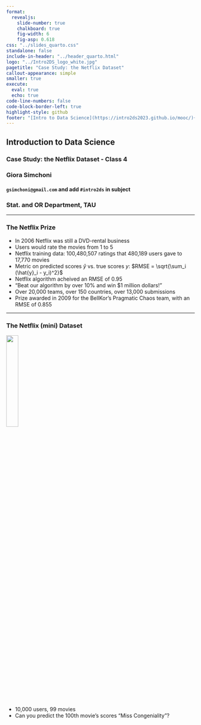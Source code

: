 ```yaml
---
format:
  revealjs:
    slide-number: true
    chalkboard: true
    fig-width: 6
    fig-asp: 0.618
css: "../slides_quarto.css"
standalone: false
include-in-header: "../header_quarto.html"
logo: "../Intro2DS_logo_white.jpg"
pagetitle: "Case Study: the Netflix Dataset"
callout-appearance: simple
smaller: true
execute:
  eval: true
  echo: true
code-line-numbers: false
code-block-border-left: true
highlight-style: github
footer: "[Intro to Data Science](https://intro2ds2023.github.io/mooc/){target='_blank'}"
---
```


## {.logo-slide}

## Introduction to Data Science {.title-slide}

### Case Study: the Netflix Dataset - Class 4

### Giora Simchoni

#### `gsimchoni@gmail.com` and add `#intro2ds` in subject

### Stat. and OR Department, TAU

::: {.notes}
::: {style="direction:rtl; font-size:16px"}

:::
:::
---

### The Netflix Prize

::: {.incremental}
- In 2006 Netflix was still a DVD-rental business
- Users would rate the movies from 1 to 5
- Netflix training data: 100,480,507 ratings that 480,189 users gave to 17,770 movies
- Metric on predicted scores $\hat{y}$ vs. true scores $y$: $RMSE = \sqrt{\sum_i (\hat{y}_i - y_i)^2}$
- Netflix algorithm acheived an RMSE of 0.95
- "Beat our algorithm by over 10% and win \$1 million dollars!"
- Over 20,000 teams, over 150 countries, over 13,000 submissions
- Prize awarded in 2009 for the BellKor's Pragmatic Chaos team, with an RMSE of 0.855
:::

::: {.notes}
::: {style="direction:rtl; font-size:16px"}
:::
:::

---

### The Netflix (mini) Dataset

::: {.fragment}
![](images/miss_congeniality.jpg){width=25%}

- 10,000 users, 99 movies
- Can you predict the 100th movie's scores "Miss Congeniality"?
:::

::: {.notes}
::: {style="direction:rtl; font-size:16px"}
:::
:::